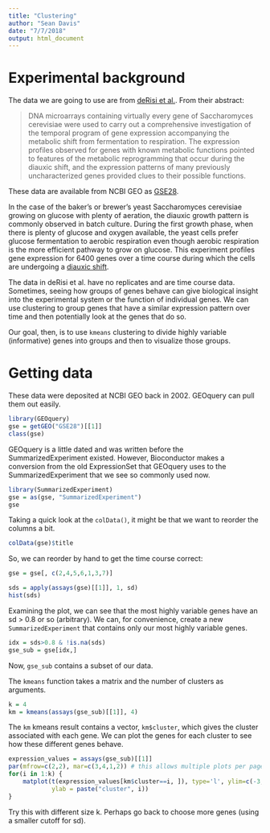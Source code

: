 ```yaml
---
title: "Clustering"
author: "Sean Davis"
date: "7/7/2018"
output: html_document
---
```


# Experimental background

The data we are going to use are from [deRisi et al.](https://www.ncbi.nlm.nih.gov/pubmed/9381177). From 
their abstract:

> DNA microarrays containing virtually every gene of Saccharomyces cerevisiae were used to carry out a comprehensive investigation of the temporal program of gene expression accompanying the metabolic shift from fermentation to respiration. The expression profiles observed for genes with known metabolic functions pointed to features of the metabolic reprogramming that occur during the diauxic shift, and the expression patterns of many previously uncharacterized genes provided clues to their possible functions. 


These data are available from NCBI GEO as [GSE28](https://www.ncbi.nlm.nih.gov/geo/query/acc.cgi?acc=GSE28).

In the case of the baker's or brewer's yeast Saccharomyces cerevisiae growing on glucose with plenty of aeration, the diauxic growth pattern is commonly observed in batch culture. During the first growth phase, when there is plenty of glucose and oxygen available, the yeast cells prefer glucose fermentation to aerobic respiration even though aerobic respiration is the more efficient pathway to grow on glucose. This experiment 
profiles gene expression for 6400 genes over a time course during which the cells are undergoing
a [diauxic shift](https://en.wikipedia.org/wiki/Diauxie).

The data in deRisi et al. have no replicates and are time course data. Sometimes, seeing how groups 
of genes behave can give biological insight into the experimental system or the function of individual
genes. We can use clustering to group genes that have a similar expression pattern over time and then
potentially look at the genes that do so. 

Our goal, then, is to use `kmeans` clustering to divide highly variable (informative) genes into groups
and then to visualize those groups.

# Getting data

These data were deposited at NCBI GEO back in 2002. GEOquery can pull them out easily.

```r
library(GEOquery)
gse = getGEO("GSE28")[[1]]
class(gse)
```

GEOquery is a little dated and was written before the SummarizedExperiment existed. However, Bioconductor makes
a conversion from the old ExpressionSet that GEOquery uses to the SummarizedExperiment that we see
so commonly used now.

```r
library(SummarizedExperiment)
gse = as(gse, "SummarizedExperiment")
gse
```

Taking a quick look at the `colData()`, it might be that we want to reorder the columns a bit.

```r
colData(gse)$title
```

So, we can reorder by hand to get the time course correct:

```r
gse = gse[, c(2,4,5,6,1,3,7)]
```

```r
sds = apply(assays(gse)[[1]], 1, sd)
hist(sds)
```

Examining the plot, we can see that the most highly variable genes have an sd > 0.8 or so (arbitrary). We can, for convenience, create a new `SummarizedExperiment` that contains only our most highly variable genes.

```r
idx = sds>0.8 & !is.na(sds)
gse_sub = gse[idx,]
```

Now, `gse_sub` contains a subset of our data. 

The `kmeans` function takes a matrix and the number
of clusters as arguments. 

```r
k = 4
km = kmeans(assays(gse_sub)[[1]], 4)
```

The `km` kmeans result contains a vector, `km$cluster`, which gives the cluster associated with each gene.
We can plot the genes for each cluster to see how these different genes behave.

```r
expression_values = assays(gse_sub)[[1]]
par(mfrow=c(2,2), mar=c(3,4,1,2)) # this allows multiple plots per page
for(i in 1:k) {
    matplot(t(expression_values[km$cluster==i, ]), type='l', ylim=c(-3,3),
            ylab = paste("cluster", i))
}
```


Try this with different size k. Perhaps go back to choose more genes (using a smaller cutoff for sd).

